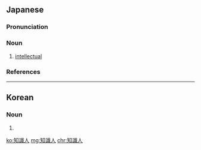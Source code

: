 ==Japanese==
{{ja-kanjitab|ち|しき|じん|yomi=o}}

===Pronunciation===
{{ja-pron|ちしきじん|y=o|dev=2|acc=3|acc_ref=NHK}}

===Noun===
{{ja-noun|ちしきじん}}

# [[intellectual]]

===References===
<references/>

----

==Korean==
{{ko-hanjatab}}

===Noun===
{{ko-noun|hj|hangeul=지식인}}

# {{hanja form of|지식인|[[intellectual]]}}

[[ko:知識人]]
[[mg:知識人]]
[[chr:知識人]]